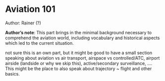# Aviation 101

:::{.callout-tip}
Author: Rainer (?)
:::


:::{.callout-note}
**Author's note**: This part brings in the minimal background necessary to comprehend the
aviation world, including vocabulary and historical aspects which led to
the current situation.

not sure this is an own part, but it might be good to have a
small section speaking about aviation vs air transport, airspace
vs controlled/ATC, airport airside (landside or why we skip this),
active/secondary surveillance, \.... This might be the place to
also speak about trajectory \~ flight and other basics.
:::



